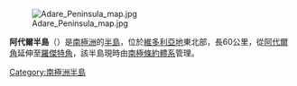 {{unreferenced|time=2013-10-27T07:48:21+00:00}}
[[Image:Adare_Peninsula_map.jpg|thumb]]

{{Coord|71|40|S|170|30|E|display=title}}

'''阿代爾半島'''（{{lang-en|Adare Peninsula}}）是[[南極洲|南極洲]]的[[半島|半島]]，位於[[維多利亞地|維多利亞地]]東北部，長60公里，從[[阿代爾角|阿代爾角]]延伸至[[羅傑特角|羅傑特角]]，該半島現時由[[南極條約體系|南極條約體系]]管理。

{{DEFAULTSORT:Adare Peninsula}}
[[Category:南極洲半島|Category:南極洲半島]]


{{BorchgrevinkCoast-geo-stub}}
